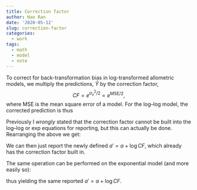 ```yaml
---
title: Correction factor
author: Hao Ran
date: '2020-05-12'
slug: correction-factor
categories:
  - work
tags:
  - math
  - model
  - note
---
```


To correct for back-transformation bias in log-transformed allometric models, we multiply the predictions, $\hat{Y}$ by the correction factor, $$CF = e^{\sigma^2_v / 2} = e^{\text{MSE}/2}, $$ where MSE is the mean square error of a model. For the log--log model, the corrected prediction is thus

\begin{align}
    \hat{Y} &= e^a \log(X+1)^b CF \\
    \log \hat{Y} &= a + b \log (\log (X+1)) + \log{CF}.
\end{align}

Previously I *wrongly* stated that the correction factor cannot be built into the log--log or exp equations for reporting, but this can actually be done. Rearranging the above we get:

\begin{align}
    \log \hat{Y} &= (a + \log{CF}) + b \log (\log (X+1)) \\
    &= a' + b \log (\log (X+1)).
\end{align}

We can then just report the newly defined $a' = a + \log{CF}$, which already has the correction factor built in.

The same operation can be performed on the exponential model (and more easily so):

\begin{align}
    \hat{Y} &= e^{a + bX} CF \\
    &= e^{a + bX + \log{CF}} \\
    \log \hat{Y} &= a + bX + \log{CF} \\
    &= (a + \log{CF}) + bX \\
    &= a' + bX,
\end{align}
thus yielding the same reported $a' = a + \log{CF}$.